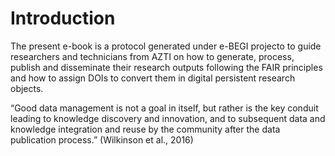 # Introduction

The present e-book is a protocol generated under e-BEGI projecto to guide researchers and technicians from AZTI on how to generate, process, publish and disseminate their research outputs following the FAIR principles and how to assign DOIs to convert them in digital persistent research objects.

“Good data management is not a goal in itself, but rather is the key conduit leading to knowledge discovery and innovation, and to subsequent data and knowledge integration and reuse by the community after the data publication process.” (Wilkinson et al., 2016)